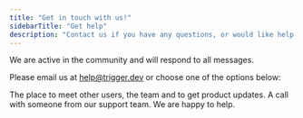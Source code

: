 ```yaml
---
title: "Get in touch with us!"
sidebarTitle: "Get help"
description: "Contact us if you have any questions, or would like help with any issues."
---
```


<Note>We are active in the community and will respond to all messages.</Note>

Please email us at <a href="mailto:help@trigger.dev">help@trigger.dev</a> or choose one of the options below:

<CardGroup>
  <Card
    title="Join the communty"
    icon="discord"
    href="https://discord.gg/nkqV9xBYWy"
  >
    The place to meet other users, the team and to get product updates.
  </Card>
  <Card
    title="Schedule a call"
    icon="video"
    href="https://cal.com/team/triggerdotdev/support"
  >
    A call with someone from our support team. We are happy to help.
  </Card>
</CardGroup>
